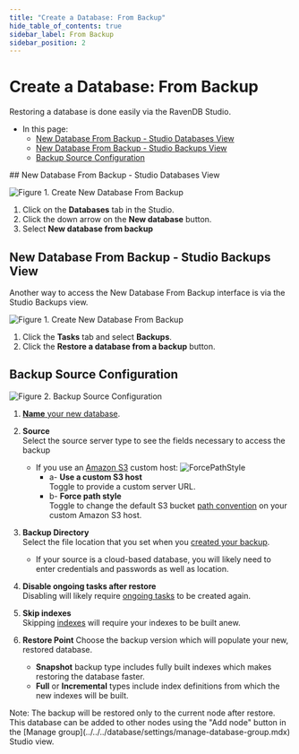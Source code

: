 ```yaml
---
title: "Create a Database: From Backup"
hide_table_of_contents: true
sidebar_label: From Backup
sidebar_position: 2
---
```



# Create a Database: From Backup

<Admonition type="note" title="Note">

Restoring a database is done easily via the RavenDB Studio. 

* In this page:  
  * [New Database From Backup - Studio Databases View](../../../../studio/server/databases/create-new-database/from-backup.mdx#new-database-from-backup---studio-databases-view)  
  * [New Database From Backup - Studio Backups View](../../../../studio/server/databases/create-new-database/from-backup.mdx#new-database-from-backup---studio-backups-view)  
  * [Backup Source Configuration](../../../../studio/server/databases/create-new-database/from-backup.mdx#backup-source-configuration)  

</Admonition>
## New Database From Backup - Studio Databases View

![Figure 1. Create New Database From Backup](./assets/new-database-from-backup-1.png)

 1. Click on the **Databases** tab in the Studio.  
 2. Click the down arrow on the **New database** button.  
 3. Select **New database from backup**  



## New Database From Backup - Studio Backups View
Another way to access the New Database From Backup interface is via the Studio Backups view.

![Figure 1. Create New Database From Backup](./assets/backup-task-view1.png)

1. Click the **Tasks** tab and select **Backups**.
2. Click the **Restore a database from a backup** button.



## Backup Source Configuration

![Figure 2. Backup Source Configuration](./assets/new-database-from-backup-2.png)

1. [**Name** your new database](../../../../studio/server/databases/create-new-database/general-flow.mdx#2-database-name).  

2. **Source**  
   Select the source server type to see the fields necessary to access the backup
   * If you use an [Amazon S3](https://aws.amazon.com/s3/) custom host:
     ![ForcePathStyle](./assets/studio-force-path-style.png)
      * a- **Use a custom S3 host**  
        Toggle to provide a custom server URL.  
      * b- **Force path style**  
        Toggle to change the default S3 bucket [path convention](https://aws.amazon.com/blogs/aws/amazon-s3-path-deprecation-plan-the-rest-of-the-story/) on your custom Amazon S3 host.  


3. **Backup Directory**  
   Select the file location that you set when you [created your backup](../../../../studio/database/tasks/backup-task.mdx).  
    * If your source is a cloud-based database, you will likely need to enter credentials and passwords as well as location.  

4. **Disable ongoing tasks after restore**  
   Disabling will likely require [ongoing tasks](../../../database/tasks/ongoing-tasks/general-info.mdx) to be created again.  

5. **Skip indexes**  
   Skipping [indexes](../../../../indexes/what-are-indexes.mdx) will require your indexes to be built anew.  

6. **Restore Point** 
   Choose the backup version which will populate your new, restored database.  
   * **Snapshot** backup type includes fully built indexes which makes restoring the database faster.  
   * **Full** or **Incremental** types include index definitions from which the new indexes will be built.  
   
<Admonition type="note" title="Note">
 Note: The backup will be restored only to the current node after restore. This database can be added to other nodes using the "Add node" button in the [Manage group](../../../database/settings/manage-database-group.mdx) Studio view.

</Admonition>





